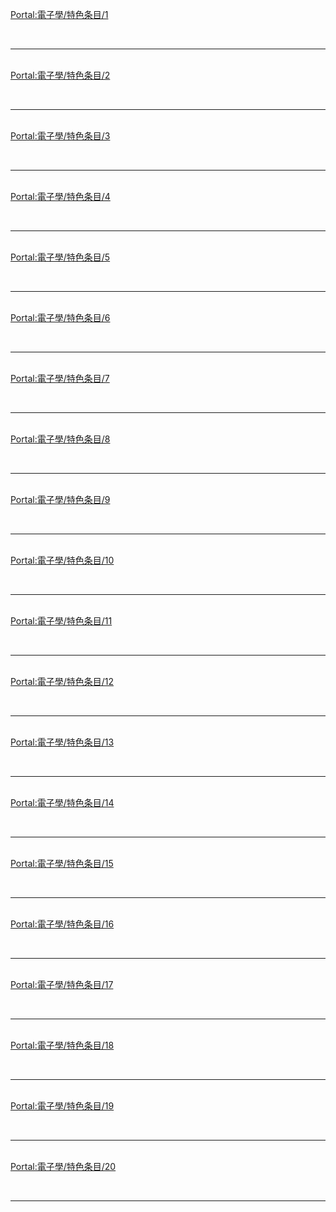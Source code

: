 {{Portal:電子學/box-header|特色条目|Portal:電子學/特色条目|}}

[[Portal:電子學/特色条目/1|Portal:電子學/特色条目/1]]<br> {{Portal:電子學/特色条目/1}} <div style="clear: both"></div><br/><hr/><br/>
[[Portal:電子學/特色条目/2|Portal:電子學/特色条目/2]]<br> {{Portal:電子學/特色条目/2}} <div style="clear: both"></div><br/><hr/><br/>
[[Portal:電子學/特色条目/3|Portal:電子學/特色条目/3]]<br> {{Portal:電子學/特色条目/3}} <div style="clear: both"></div><br/><hr/><br/>
[[Portal:電子學/特色条目/4|Portal:電子學/特色条目/4]]<br> {{Portal:電子學/特色条目/4}} <div style="clear: both"></div><br/><hr/><br/>
[[Portal:電子學/特色条目/5|Portal:電子學/特色条目/5]]<br> {{Portal:電子學/特色条目/5}} <div style="clear: both"></div><br/><hr/><br/>
[[Portal:電子學/特色条目/6|Portal:電子學/特色条目/6]]<br> {{Portal:電子學/特色条目/6}} <div style="clear: both"></div><br/><hr/><br/>
[[Portal:電子學/特色条目/7|Portal:電子學/特色条目/7]]<br> {{Portal:電子學/特色条目/7}} <div style="clear: both"></div><br/><hr/><br/>
[[Portal:電子學/特色条目/8|Portal:電子學/特色条目/8]]<br> {{Portal:電子學/特色条目/8}} <div style="clear: both"></div><br/><hr/><br/>
[[Portal:電子學/特色条目/9|Portal:電子學/特色条目/9]]<br> {{Portal:電子學/特色条目/9}} <div style="clear: both"></div><br/><hr/><br/>
[[Portal:電子學/特色条目/10|Portal:電子學/特色条目/10]]<br> {{Portal:電子學/特色条目/10}} <div style="clear: both"></div><br/><hr/><br/>
[[Portal:電子學/特色条目/11|Portal:電子學/特色条目/11]]<br> {{Portal:電子學/特色条目/11}} <div style="clear: both"></div><br/><hr/><br/>
[[Portal:電子學/特色条目/12|Portal:電子學/特色条目/12]]<br> {{Portal:電子學/特色条目/12}} <div style="clear: both"></div><br/><hr/><br/>
[[Portal:電子學/特色条目/13|Portal:電子學/特色条目/13]]<br> {{Portal:電子學/特色条目/13}} <div style="clear: both"></div><br/><hr/><br/>
[[Portal:電子學/特色条目/14|Portal:電子學/特色条目/14]]<br> {{Portal:電子學/特色条目/14}} <div style="clear: both"></div><br/><hr/><br/>
[[Portal:電子學/特色条目/15|Portal:電子學/特色条目/15]]<br> {{Portal:電子學/特色条目/15}} <div style="clear: both"></div><br/><hr/><br/>
[[Portal:電子學/特色条目/16|Portal:電子學/特色条目/16]]<br> {{Portal:電子學/特色条目/16}} <div style="clear: both"></div><br/><hr/><br/>
[[Portal:電子學/特色条目/17|Portal:電子學/特色条目/17]]<br> {{Portal:電子學/特色条目/17}} <div style="clear: both"></div><br/><hr/><br/>
[[Portal:電子學/特色条目/18|Portal:電子學/特色条目/18]]<br> {{Portal:電子學/特色条目/18}} <div style="clear: both"></div><br/><hr/><br/>
[[Portal:電子學/特色条目/19|Portal:電子學/特色条目/19]]<br> {{Portal:電子學/特色条目/19}} <div style="clear: both"></div><br/><hr/><br/>
[[Portal:電子學/特色条目/20|Portal:電子學/特色条目/20]]<br> {{Portal:電子學/特色条目/20}} <div style="clear: both"></div><br/><hr/><br/>
{{Portal:電子學/box-footer|}}